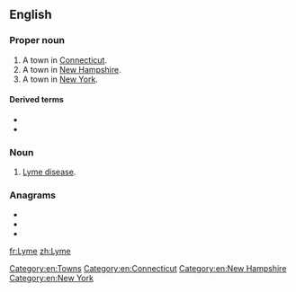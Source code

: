 {{also|lyme}}
==English==

===Proper noun===
{{en-proper noun}}

# A town in [[Connecticut]].
# A town in [[New Hampshire]].
# A town in [[New York]].

====Derived terms====
* {{l|en|Lyme Regis}}
* {{l|en|Newcastle-under-Lyme}}

===Noun===
{{en-noun|-}}

# [[Lyme disease]].

===Anagrams===
* {{l|en|elmy}}
* {{l|en|yelm}}
* {{l|en|ylem}}

[[Category:en:Towns]]
[[Category:en:Connecticut]]
[[Category:en:New Hampshire]]
[[Category:en:New York]]

[[fr:Lyme]]
[[zh:Lyme]]